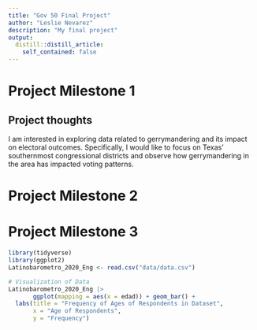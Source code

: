 ```yaml
---
title: "Gov 50 Final Project"
author: "Leslie Nevarez"
description: "My final project"
output:
  distill::distill_article:
    self_contained: false
---
```



# Project Milestone 1

## Project thoughts

I am interested in exploring data related to gerrymandering and its impact on electoral outcomes. Specifically, I would like to focus on Texas' southernmost congressional districts and observe how gerrymandering in the area has impacted voting patterns. 

# Project Milestone 2



# Project Milestone 3

```r
library(tidyverse)
library(ggplot2)
Latinobarometro_2020_Eng <- read.csv("data/data.csv")
```
```r
# Visualization of Data
Latinobarometro_2020_Eng |> 
       ggplot(mapping = aes(x = edad)) + geom_bar() +
  labs(title = "Frequency of Ages of Respondents in Dataset",
       x = "Age of Respondents",
       y = "Frequency")
```


